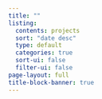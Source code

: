 ```yaml
---
title: ""
listing:
  contents: projects
  sort: "date desc"
  type: default
  categories: true
  sort-ui: false
  filter-ui: false
page-layout: full
title-block-banner: true
---
```


